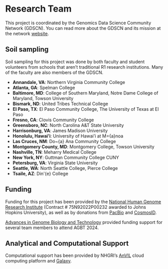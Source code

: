 # Research Team

This project is coordinated by the Genomics Data Science Community Network (GDSCN). You can read more about the GDSCN and its mission at the network [website](https://www.gdscn.org/home).

## Soil sampling 

Soil sampling for this project was done by both faculty and student volunteers from schools that aren't traditional R1 research institutions. Many of the faculty are also members of the GDSCN.

- **Annandale, VA**: Northern Virginia Community College
- **Atlanta, GA**: Spelman College
- **Baltimore, MD**: College of Southern Maryland, Notre Dame College of Maryland, Towson University
- **Bismark, ND**: United Tribes Technical College
- **El Paso, TX**: El Paso Community College, The University of Texas at El Paso
- **Fresno, CA**: Clovis Community College
- **Greensboro, NC**: North Carolina A&T State University
- **Harrisonburg, VA**: James Madison University
- **Honolulu, Hawai'i**: University of Hawai'i at M\={a}noa
- **Las Cruces, NM**: Do\~{a} Ana Community College
- **Montgomery County, MD**: Montgomery College, Towson University
- **Nashville, TN**: Meharry Medical College
- **New York, NY**: Guttman Community College CUNY
- **Petersburg, VA**: Virginia State University
- **Seattle, WA**: North Seattle College, Pierce College
- **Tsaile, AZ**: Din\'{e} College

## Funding

Funding for this project has been provided by the [National Human Genome Research Institute](https://www.genome.gov/) (Contract # 75N92022P00232 awarded to Johns Hopkins University), as well as by donations from [PacBio](https://www.pacb.com/) and [CosmosID](https://www.cosmosid.com/).

[Advances in Genome Biology and Technology](https://www.agbt.org/) provided funding support for several team members to attend AGBT 2024.

## Analytical and Computational Support

Computational support has been provided by NHGRI's [AnVIL](https://anvilproject.org/) cloud computing platform and [Galaxy](usegalaxy.org).


